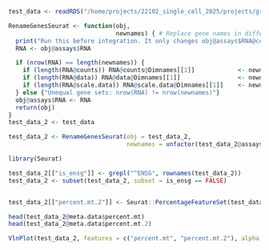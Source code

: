 
```r
test_data <- readRDS("/home/projects/22102_single_cell_2025/projects/group_1/d72106bd-d03b-45e6-a0fa-ca2a831ef092.rds")
```


```r
RenameGenesSeurat <- function(obj,
                              newnames) { # Replace gene names in different slots of a Seurat object. Run this before integration. Run this before integration. It only changes obj@assays$RNA@counts, @data and @scale.data.
  print("Run this before integration. It only changes obj@assays$RNA@counts, @data and @scale.data.")
  RNA <- obj@assays$RNA

  if (nrow(RNA) == length(newnames)) {
    if (length(RNA@counts)) RNA@counts@Dimnames[[1]]            <- newnames
    if (length(RNA@data)) RNA@data@Dimnames[[1]]                <- newnames
    if (length(RNA@scale.data)) RNA@scale.data@Dimnames[[1]]    <- newnames
  } else {"Unequal gene sets: nrow(RNA) != nrow(newnames)"}
  obj@assays$RNA <- RNA
  return(obj)
}
test_data_2 <- test_data

test_data_2 <- RenameGenesSeurat(obj = test_data_2,
                                 newnames = unfactor(test_data_2@assays[["RNA"]]@meta.features[["feature_name"]]))
```

```r
library(Seurat)

test_data_2[["is_ensg"]] <- grepl("^ENSG", rownames(test_data_2))
test_data_2 <- subset(test_data_2, subset = is_ensg == FALSE)


test_data_2[["percent.mt.2"]] <- Seurat::PercentageFeatureSet(test_data_2, pattern = "^MT")

head(test_data_2@meta.data$percent.mt)
head(test_data_2@meta.data$percent.mt.2)

VlnPlot(test_data_2, features = c("percent.mt", "percent.mt.2"), alpha = 0.02)
```


